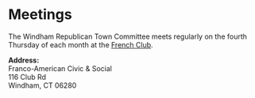 
<SEO title="Meetings" />

# Meetings

The Windham Republican Town Committee meets regularly on the fourth Thursday of each month at the [French Club](https://goo.gl/maps/aFMRLhXvVAPtKZ6t8).

**Address:**<br/>
Franco-American Civic & Social<br/>
116 Club Rd<br/>
Windham, CT 06280
